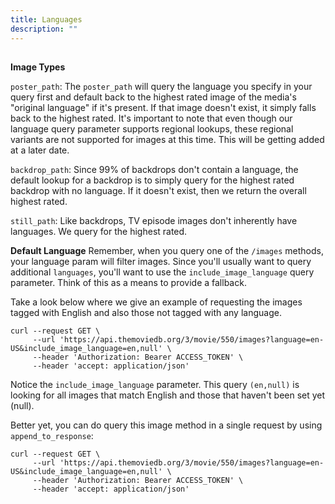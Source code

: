 ---
title: Languages
description: ""
---

##
**Image Types**

`poster_path`: The `poster_path` will query the language you specify in your query first and default back to the
 highest rated image of the media's "original language" if it's present. If that image doesn't exist, it simply 
 falls back to the highest rated. It's important to note that even though our language query parameter supports 
 regional lookups, these regional variants are not supported for images at this time. This will be getting added 
 at a later date.

`backdrop_path`: Since 99% of backdrops don't contain a language, the default lookup for a backdrop is to simply query for the highest rated backdrop with no language. If it doesn't exist, then we return the overall highest rated.

`still_path`: Like backdrops, TV episode images don't inherently have languages. We query for the highest rated.

**Default Language**
<Note>
Remember, when you query one of the `/images` methods, your language param will filter images. Since you'll 
usually want to query additional `languages`, you'll want to use the `include_image_language` query parameter. 
Think of this as a means to provide a fallback.

Take a look below where we give an example of requesting the images tagged with English and also those not
tagged with any language.
</Note>

```npm bash
curl --request GET \
     --url 'https://api.themoviedb.org/3/movie/550/images?language=en-US&include_image_language=en,null' \
     --header 'Authorization: Bearer ACCESS_TOKEN' \
     --header 'accept: application/json'

```

Notice the `include_image_language` parameter. This query `(en,null)` is looking for all images that match English
and those that haven't been set yet (null).

Better yet, you can do query this image method in a single request by using `append_to_response`:

```npm bash
curl --request GET \
     --url 'https://api.themoviedb.org/3/movie/550/images?language=en-US&include_image_language=en,null' \
     --header 'Authorization: Bearer ACCESS_TOKEN' \
     --header 'accept: application/json'

```